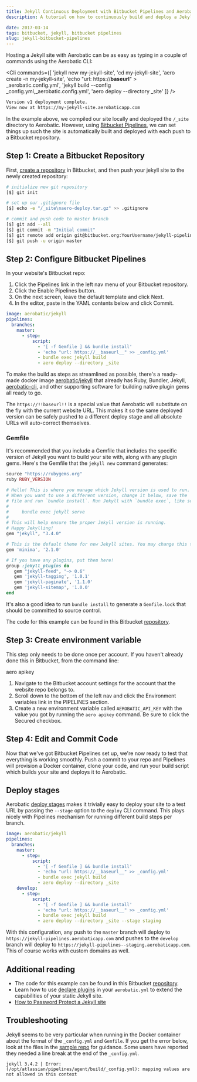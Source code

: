 ```yaml
---
title: Jekyll Continuous Deployment with Bitbucket Pipelines and Aerobatic
description: A tutorial on how to continuously build and deploy a Jekyll site with Bitbucket Pipelines.

date: 2017-03-14
tags: bitbucket, jekyll, bitbucket pipelines
slug: jekyll-bitbucket-pipelines
---
```



Hosting a Jekyll site with Aerobatic can be as easy as typing in a couple of commands using the Aerobatic CLI:

<Cli
  commands={[
    'jekyll new my-jekyll-site',
    'cd my-jekyll-site',
    'aero create -n my-jekyll-site',
    'echo "url: https://__baseurl__" > _aerobatic.config.yml',
    'jekyll build --config _config.yml,_aerobatic.config.yml',
    'aero deploy --directory _site'
  ]}
/>

```bash
Version v1 deployment complete.
View now at https://my-jekyll-site.aerobaticapp.com
```

In the example above, we compiled our site locally and deployed the `/_site` directory to Aerobatic. However, using [Bitbucket Pipelines](https://bitbucket.org/product/features/pipelines), we can set things up such the site is automatically built and deployed with each push to a Bitbucket repository.

## Step 1: Create a Bitbucket Repository

First, [create a repository](https://confluence.atlassian.com/bitbucket/create-a-git-repository-759857290.html) in Bitbucket, and then push your jekyll site to the newly created repository:

```bash
# initialize new git repository
[$] git init

# set up our .gitignore file
[$] echo -e "/_site\naero-deploy.tar.gz" >> .gitignore

# commit and push code to master branch
[$] git add --all
[$] git commit -m "Initial commit"
[$] git remote add origin git@bitbucket.org:YourUsername/jekyll-pipelines.git
[$] git push -u origin master
```

## Step 2: Configure Bitbucket Pipelines

In your website's Bitbucket repo:

1.  Click the Pipelines link in the left nav menu of your Bitbucket repository.
2.  Click the Enable Pipelines button.
3.  On the next screen, leave the default template and click Next.
4.  In the editor, paste in the YAML contents below and click Commit.

```yaml
image: aerobatic/jekyll
pipelines:
  branches:
    master:
      - step:
          script:
            - '[ -f Gemfile ] && bundle install'
            - 'echo "url: https://__baseurl__" >> _config.yml'
            - bundle exec jekyll build
            - aero deploy --directory _site
```

To make the build as steps as streamlined as possible, there's a ready-made docker image [aerobatic/jekyll](https://hub.docker.com/r/aerobatic/jekyll/) that already has Ruby, Bundler, Jekyll, [aerobatic-cli](/docs/cli/), and other supporting software for building native plugin gems all ready to go.

The `https://!!baseurl!!` is a special value that Aerobatic will substitute on the fly with the current website URL. This makes it so the same deployed version can be safely pushed to a different deploy stage and all absolute URLs will auto-correct themselves.

### Gemfile

It's recommended that you include a Gemfile that includes the specific version of Jekyll you want to build your site with, along with any plugin gems. Here's the Gemfile that the `jekyll new` command generates:

```ruby
source "https://rubygems.org"
ruby RUBY_VERSION

# Hello! This is where you manage which Jekyll version is used to run.
# When you want to use a different version, change it below, save the
# file and run `bundle install`. Run Jekyll with `bundle exec`, like so:
#
#     bundle exec jekyll serve
#
# This will help ensure the proper Jekyll version is running.
# Happy Jekylling!
gem "jekyll", "3.4.0"

# This is the default theme for new Jekyll sites. You may change this to anything you like.
gem 'minima', '2.1.0'

# If you have any plugins, put them here!
group :jekyll_plugins do
   gem "jekyll-feed", "~> 0.6"
   gem 'jekyll-tagging', '1.0.1'
   gem 'jekyll-paginate', '1.1.0'
   gem 'jekyll-sitemap', '1.0.0'
end
```

It's also a good idea to run `bundle install` to generate a `Gemfile.lock` that should be committed to source control.

The code for this example can be found in this Bitbucket [repository](https://bitbucket.org/aerobatic/jekyll-pipelines).

## Step 3: Create environment variable

This step only needs to be done once per account. If you haven't already done this in Bitbucket, from the command line:

<Cli>aero apikey</Cli>

1.  Navigate to the Bitbucket account settings for the account that the website repo belongs to.
2.  Scroll down to the bottom of the left nav and click the Environment variables link in the PIPELINES section.
3.  Create a new environment variable called `AEROBATIC_API_KEY` with the value you got by running the `aero apikey` command. Be sure to click the Secured checkbox.

## Step 4: Edit and Commit Code

Now that we've got Bitbucket Pipelines set up, we're now ready to test that everything is working smoothly. Push a commit to your repo and Pipelines will provision a Docker container, clone your code, and run your build script which builds your site and deploys it to Aerobatic.

## Deploy stages

Aerobatic [deploy stages](/docs/deployment/#deploy-stages) makes it trivially easy to deploy your site to a test URL by passing the `--stage` option to the `deploy` CLI command. This plays nicely with Pipelines mechanism for running different build steps per branch.

```yaml
image: aerobatic/jekyll
pipelines:
  branches:
    master:
      - step:
          script:
            - '[ -f Gemfile ] && bundle install'
            - 'echo "url: https://__baseurl__" >> _config.yml'
            - bundle exec jekyll build
            - aero deploy --directory _site
    develop:
      - step:
          script:
            - '[ -f Gemfile ] && bundle install'
            - 'echo "url: https://__baseurl__" >> _config.yml'
            - bundle exec jekyll build
            - aero deploy --directory _site --stage staging
```

With this configuration, any push to the `master` branch will deploy to `https://jekyll-pipelines.aerobaticapp.com` and pushes to the `develop` branch will deploy to `https://jekyll-pipelines--staging.aerobaticapp.com`. This of course works with custom domains as well.

## Additional reading

- The code for this example can be found in this Bitbucket [repository](https://bitbucket.org/aerobatic/jekyll-pipelines).
- Learn how to use [declare plugins](/docs/plugins/) in your `aerobatic.yml` to extend the capabilities of your static Jekyll site.
- [How to Password Protect a Jekyll site](/blog/password-protect-a-jekyll-site/)

## Troubleshooting

Jekyll seems to be very particular when running in the Docker container about the format of the `_config.yml` and `Gemfile`. If you get the error below, look at the files in the [sample repo](https://bitbucket.org/aerobatic/jekyll-pipelines) for guidance. Some users have reported they needed a line break at the end of the `_config.yml`.

```text
jekyll 3.4.2 | Error:  (/opt/atlassian/pipelines/agent/build/_config.yml): mapping values are not allowed in this context
```
